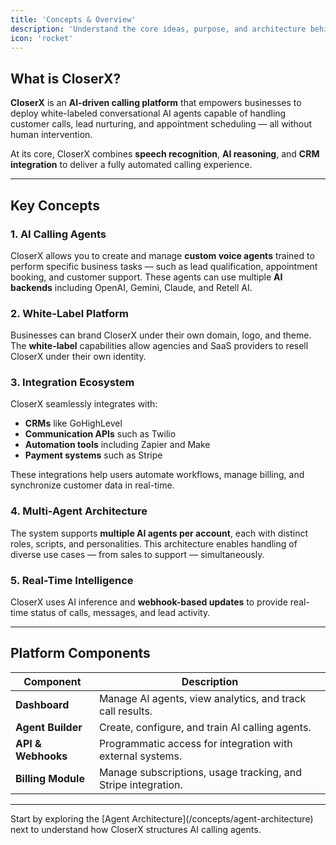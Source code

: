 ```yaml
---
title: 'Concepts & Overview'
description: 'Understand the core ideas, purpose, and architecture behind CloserX.'
icon: 'rocket'
---
```


## What is CloserX?

**CloserX** is an **AI-driven calling platform** that empowers businesses to deploy white-labeled conversational AI agents capable of handling customer calls, lead nurturing, and appointment scheduling — all without human intervention.

At its core, CloserX combines **speech recognition**, **AI reasoning**, and **CRM integration** to deliver a fully automated calling experience.

---

## Key Concepts

### 1. AI Calling Agents

CloserX allows you to create and manage **custom voice agents** trained to perform specific business tasks — such as lead qualification, appointment booking, and customer support. These agents can use multiple **AI backends** including OpenAI, Gemini, Claude, and Retell AI.

### 2. White-Label Platform

Businesses can brand CloserX under their own domain, logo, and theme. The **white-label** capabilities allow agencies and SaaS providers to resell CloserX under their own identity.

### 3. Integration Ecosystem

CloserX seamlessly integrates with:

- **CRMs** like GoHighLevel  
- **Communication APIs** such as Twilio  
- **Automation tools** including Zapier and Make  
- **Payment systems** such as Stripe  

These integrations help users automate workflows, manage billing, and synchronize customer data in real-time.

### 4. Multi-Agent Architecture

The system supports **multiple AI agents per account**, each with distinct roles, scripts, and personalities. This architecture enables handling of diverse use cases — from sales to support — simultaneously.

### 5. Real-Time Intelligence

CloserX uses AI inference and **webhook-based updates** to provide real-time status of calls, messages, and lead activity.

---

## Platform Components

| Component | Description |
|------------|--------------|
| **Dashboard** | Manage AI agents, view analytics, and track call results. |
| **Agent Builder** | Create, configure, and train AI calling agents. |
| **API & Webhooks** | Programmatic access for integration with external systems. |
| **Billing Module** | Manage subscriptions, usage tracking, and Stripe integration. |

---

<Tip>
Start by exploring the [Agent Architecture](/concepts/agent-architecture) next to understand how CloserX structures AI calling agents.
</Tip>
